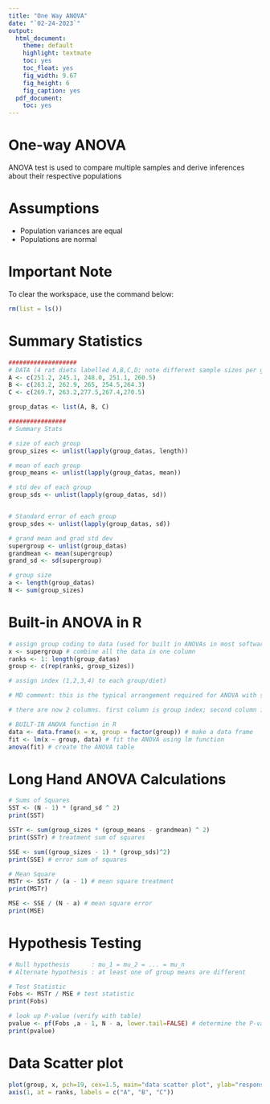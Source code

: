 ```yaml
---
title: "One Way ANOVA"
date: "`02-24-2023`"
output:
  html_document:
    theme: default
    highlight: textmate
    toc: yes
    toc_float: yes
    fig_width: 9.67
    fig_height: 6
    fig_caption: yes
  pdf_document:
    toc: yes
---
```


# One-way ANOVA
ANOVA test is used to compare multiple samples and derive inferences about their respective populations

# Assumptions
- Population variances are equal
- Populations are normal

# Important Note
To clear the workspace, use the command below:
```r
rm(list = ls())
```

# Summary Statistics

```r
###################
# DATA (4 rat diets labelled A,B,C,D; note different sample sizes per group)
A <- c(251.2, 245.1, 248.0, 251.1, 260.5)
B <- c(263.2, 262.9, 265, 254.5,264.3)
C <- c(269.7, 263.2,277.5,267.4,270.5)

group_datas <- list(A, B, C)

################
# Summary Stats

# size of each group
group_sizes <- unlist(lapply(group_datas, length))

# mean of each group
group_means <- unlist(lapply(group_datas, mean))

# std dev of each group
group_sds <- unlist(lapply(group_datas, sd))


# Standard error of each group
group_sdes <- unlist(lapply(group_datas, sd))

# grand mean and grad std dev
supergroup <- unlist(group_datas)
grandmean <- mean(supergroup)
grand_sd <- sd(supergroup)

# group size
a <- length(group_datas)
N <- sum(group_sizes)
```



# Built-in ANOVA in R

```r
# assign group coding to data (used for built in ANOVAs in most software)
x <- supergroup # combine all the data in one column
ranks <- 1: length(group_datas)
group <- c(rep(ranks, group_sizes))

# assign index (1,2,3,4) to each group/diet)

# MD comment: this is the typical arrangement required for ANOVA with statisitcal software

# there are now 2 columns. first column is group index; second column is the data

# BUILT-IN ANOVA function in R
data <- data.frame(x = x, group = factor(group)) # make a data frame
fit <- lm(x ~ group, data) # fit the ANOVA using lm function
anova(fit) # create the ANOVA table
```

# Long Hand ANOVA Calculations

```r
# Sums of Squares
SST <- (N - 1) * (grand_sd ^ 2)
print(SST)

SSTr <- sum(group_sizes * (group_means - grandmean) ^ 2)
print(SSTr) # treatment sum of squares

SSE <- sum((group_sizes - 1) * (group_sds)^2)
print(SSE) # error sum of squares

# Mean Square
MSTr <- SSTr / (a - 1) # mean square treatment
print(MSTr)

MSE <- SSE / (N - a) # mean square error
print(MSE)
```

# Hypothesis Testing
```r

# Null hypothesis      : mu_1 = mu_2 = ... = mu_n
# Alternate hypothesis : at least one of group means are different

# Test Statistic
Fobs <- MSTr / MSE # test statistic
print(Fobs)

# look up P-value (verify with table)
pvalue <- pf(Fobs ,a - 1, N - a, lower.tail=FALSE) # determine the P-value using F distribution
print(pvalue)
```

# Data Scatter plot
```r
plot(group, x, pch=19, cex=1.5, main="data scatter plot", ylab="response", xaxt='n')
axis(1, at = ranks, labels = c("A", "B", "C"))
```